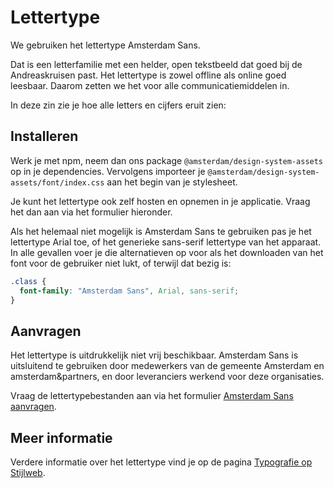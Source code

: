
<Meta title="Docs/Assets/Lettertype" />

# Lettertype

We gebruiken het lettertype Amsterdam Sans.

Dat is een letterfamilie met een helder, open tekstbeeld dat goed bij de Andreaskruisen past.
Het lettertype is zowel offline als online goed leesbaar.
Daarom zetten we het voor alle communicatiemiddelen in.

In deze zin zie je hoe alle letters en cijfers eruit zien:

<Typeset
  fontFamily="Amsterdam Sans, Arial, sans-serif"
  fontSizes={[24]}
  fontWeight={400}
  sampleText="Jouw typograaf biedt mij zulke exquise schreven 012345689"
/>

## Installeren

Werk je met npm, neem dan ons package `@amsterdam/design-system-assets` op in je dependencies.
Vervolgens importeer je `@amsterdam/design-system-assets/font/index.css` aan het begin van je stylesheet.

Je kunt het lettertype ook zelf hosten en opnemen in je applicatie.
Vraag het dan aan via het formulier hieronder.

Als het helemaal niet mogelijk is Amsterdam Sans te gebruiken pas je het lettertype Arial toe, of het generieke sans-serif lettertype van het apparaat.
In alle gevallen voer je die alternatieven op voor als het downloaden van het font voor de gebruiker niet lukt, of terwijl dat bezig is:

```css
.class {
  font-family: "Amsterdam Sans", Arial, sans-serif;
}
```

## Aanvragen

Het lettertype is uitdrukkelijk niet vrij beschikbaar.
Amsterdam Sans is uitsluitend te gebruiken door medewerkers van de gemeente Amsterdam en amsterdam&partners, en door leveranciers werkend voor deze organisaties.

Vraag de lettertypebestanden aan via het formulier [Amsterdam Sans aanvragen](https://formulier.amsterdam.nl/thema/huisstijl/amsterdam-sans-aanvragen).

## Meer informatie

Verdere informatie over het lettertype vind je op de pagina [Typografie op Stijlweb](https://amsterdam.nl/stijlweb/basiselementen/typografie/).
